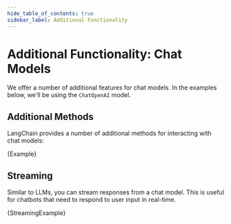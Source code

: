 ```yaml
---
hide_table_of_contents: true
sidebar_label: Additional Functionality
---
```



# Additional Functionality: Chat Models

We offer a number of additional features for chat models. In the examples below, we'll be using the `ChatOpenAI` model.

## Additional Methods

LangChain provides a number of additional methods for interacting with chat models:

<CodeBlock language="typescript">{Example}</CodeBlock>

## Streaming

Similar to LLMs, you can stream responses from a chat model. This is useful for chatbots that need to respond to user input in real-time.

<CodeBlock language="typescript">{StreamingExample}</CodeBlock>
